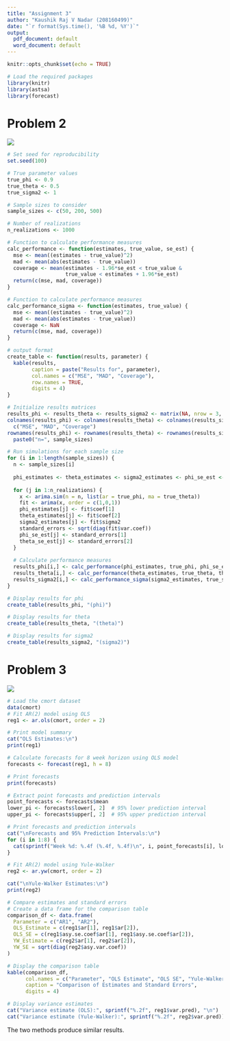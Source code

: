 ```yaml
---
title: "Assignment 3"
author: "Kaushik Raj V Nadar (208160499)"
date: "`r format(Sys.time(), '%B %d, %Y')`"
output:
  pdf_document: default
  word_document: default
---
```


```r
knitr::opts_chunk$set(echo = TRUE)

# Load the required packages
library(knitr)
library(astsa)
library(forecast)
```


# Problem 2

![](Problem2.png)

```r
# Set seed for reproducibility
set.seed(100)

# True parameter values
true_phi <- 0.9
true_theta <- 0.5
true_sigma2 <- 1

# Sample sizes to consider
sample_sizes <- c(50, 200, 500)

# Number of realizations
n_realizations <- 1000

# Function to calculate performance measures
calc_performance <- function(estimates, true_value, se_est) {
  mse <- mean((estimates - true_value)^2)
  mad <- mean(abs(estimates - true_value))
  coverage <- mean(estimates - 1.96*se_est < true_value & 
                   true_value < estimates + 1.96*se_est)
  return(c(mse, mad, coverage))
}

# Function to calculate performance measures
calc_performance_sigma <- function(estimates, true_value) {
  mse <- mean((estimates - true_value)^2)
  mad <- mean(abs(estimates - true_value))
  coverage <- NaN
  return(c(mse, mad, coverage))
}

# output format
create_table <- function(results, parameter) {
  kable(results, 
        caption = paste("Results for", parameter),
        col.names = c("MSE", "MAD", "Coverage"),
        row.names = TRUE,
        digits = 4)
}

# Initialize results matrices
results_phi <- results_theta <- results_sigma2 <- matrix(NA, nrow = 3, ncol = 3)
colnames(results_phi) <- colnames(results_theta) <- colnames(results_sigma2) <- 
  c("MSE", "MAD", "Coverage")
rownames(results_phi) <- rownames(results_theta) <- rownames(results_sigma2) <- 
  paste0("n=", sample_sizes)
```


```r
# Run simulations for each sample size
for (i in 1:length(sample_sizes)) {
  n <- sample_sizes[i]
  
  phi_estimates <- theta_estimates <- sigma2_estimates <- phi_se_est <- theta_se_est <- numeric(n_realizations)
  
  for (j in 1:n_realizations) {
    x <- arima.sim(n = n, list(ar = true_phi, ma = true_theta))
    fit <- arima(x, order = c(1,0,1))
    phi_estimates[j] <- fit$coef[1]
    theta_estimates[j] <- fit$coef[2]
    sigma2_estimates[j] <- fit$sigma2
    standard_errors <- sqrt(diag(fit$var.coef))
    phi_se_est[j] <- standard_errors[1]
    theta_se_est[j] <- standard_errors[2]
  }
  
  # Calculate performance measures
  results_phi[i,] <- calc_performance(phi_estimates, true_phi, phi_se_est)
  results_theta[i,] <- calc_performance(theta_estimates, true_theta, theta_se_est)
  results_sigma2[i,] <- calc_performance_sigma(sigma2_estimates, true_sigma2)
}

# Display results for phi
create_table(results_phi, "(phi)")

# Display results for theta
create_table(results_theta, "(theta)")

# Display results for sigma2
create_table(results_sigma2, "(sigma2)")

```


# Problem 3

![](Problem3.png)


```r
# Load the cmort dataset
data(cmort)
# Fit AR(2) model using OLS
reg1 <- ar.ols(cmort, order = 2)

# Print model summary
cat("OLS Estimates:\n")
print(reg1)
```

```r
# Calculate forecasts for 8 week horizon using OLS model
forecasts <- forecast(reg1, h = 8)

# Print forecasts
print(forecasts)

# Extract point forecasts and prediction intervals
point_forecasts <- forecasts$mean
lower_pi <- forecasts$lower[, 2]  # 95% lower prediction interval
upper_pi <- forecasts$upper[, 2]  # 95% upper prediction interval

# Print forecasts and prediction intervals
cat("\nForecasts and 95% Prediction Intervals:\n")
for (i in 1:8) {
  cat(sprintf("Week %d: %.4f (%.4f, %.4f)\n", i, point_forecasts[i], lower_pi[i], upper_pi[i]))
}
```

```r
# Fit AR(2) model using Yule-Walker
reg2 <- ar.yw(cmort, order = 2)

cat("\nYule-Walker Estimates:\n")
print(reg2)
```


```r
# Compare estimates and standard errors
# Create a data frame for the comparison table
comparison_df <- data.frame(
  Parameter = c("AR1", "AR2"),
  OLS_Estimate = c(reg1$ar[1], reg1$ar[2]),
  OLS_SE = c(reg1$asy.se.coef$ar[1], reg1$asy.se.coef$ar[2]),
  YW_Estimate = c(reg2$ar[1], reg2$ar[2]),
  YW_SE = sqrt(diag(reg2$asy.var.coef))
)

# Display the comparison table
kable(comparison_df, 
      col.names = c("Parameter", "OLS Estimate", "OLS SE", "Yule-Walker Estimate", "Yule-Walker SE"),
      caption = "Comparison of Estimates and Standard Errors",
      digits = 4)

# Display variance estimates
cat("Variance estimate (OLS):", sprintf("%.2f", reg1$var.pred), "\n")
cat("Variance estimate (Yule-Walker):", sprintf("%.2f", reg2$var.pred))
```

The two methods produce similar results.







